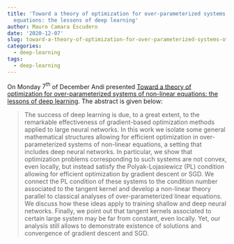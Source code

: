 ```yaml
---
title: 'Toward a theory of optimization for over-parameterized systems of non-linear
  equations: the lessons of deep learning'
author: Mauro Camara Escudero
date: '2020-12-07'
slug: toward-a-theory-of-optimization-for-over-parameterized-systems-of-non-linear-equations-the-lessons-of-deep-learning
categories:
  - deep-learning
tags:
  - deep-learning
---
```

On Monday $7^{\text{th}}$ of December Andi presented [Toward a theory of optimization for over-parameterized systems of non-linear equations: the lessons of deep learning](http://arxiv.org/abs/2003.00307). The abstract is given below:

> The success of deep learning is due, to a great extent, to the remarkable effectiveness of gradient-based optimization methods applied to large neural networks. In this work we isolate some general mathematical structures allowing for efficient optimization in over-parameterized systems of non-linear equations, a setting that includes deep neural networks. In particular, we show that optimization problems corresponding to such systems are not convex, even locally, but instead satisfy the Polyak-Lojasiewicz (PL) condition allowing for efficient optimization by gradient descent or SGD. We connect the PL condition of these systems to the condition number associated to the tangent kernel and develop a non-linear theory parallel to classical analyses of over-parameterized linear equations. We discuss how these ideas apply to training shallow and deep neural networks. Finally, we point out that tangent kernels associated to certain large system may be far from constant, even locally. Yet, our analysis still allows to demonstrate existence of solutions and convergence of gradient descent and SGD.
